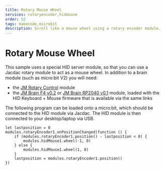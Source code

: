 ```yaml
---
title: Rotary Mouse Wheel
services: rotaryencoder,hidmouse
order: 52
tags: makecode,microbit
description: Scroll like a mouse wheel using a rotary encoder module.
---
```


# Rotary Mouse Wheel

This sample uses a special HID server module, so that you
can use a Jacdac rotary module to act as a mouse wheel.
In addition to a brain module (such as micro:bit V2)
you will need:

-   the [JM Rotary Control](/devices/microsoft-research/jmrotarycontrolbuttonv10) module
-   the [JM Brain F4 v0.2](/devices/microsoft-research/jmbrainf441v02) or [JM Brain RP2040 v0.1](/devices/microsoft-research/jmbrainrp204059v01) module,
    loaded with the HID Keyboard + Mouse firmware that is available via the same links

The following program can be loaded onto a micro:bit, which should be connected to the HID module via
Jacdac. The HID module is then connected to your desktop/laptop via USB.

```blocks
let lastposition = 0
modules.rotaryEncoder1.onPositionChanged(function () {
    if (modules.rotaryEncoder1.position() - lastposition < 0) {
        modules.hidMouse1.wheel(-1, 0)
    } else {
        modules.hidMouse1.wheel(1, 0)
    }
    lastposition = modules.rotaryEncoder1.position()
})
```

<MakeCodeProjectFooter serviceNames="rotaryencoder,hidmouse" />
